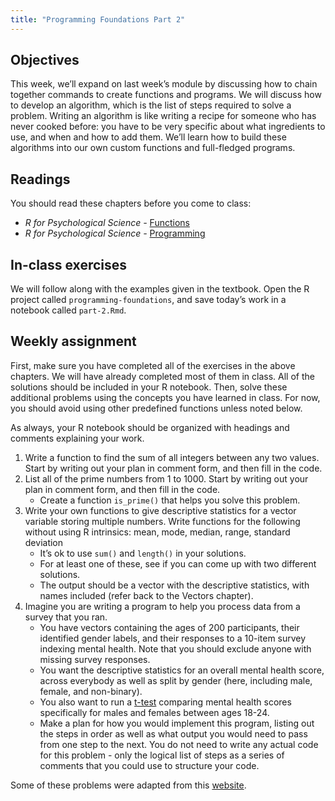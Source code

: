 ```yaml
---
title: "Programming Foundations Part 2"
---
```


## Objectives

This week, we'll expand on last week's module by discussing how to chain together commands to create functions and programs. We will discuss how to develop an algorithm, which is the list of steps required to solve a problem. Writing an algorithm is like writing a recipe for someone who has never cooked before: you have to be very specific about what ingredients to use, and when and how to add them. We'll learn how to build these algorithms into our own custom functions and full-fledged programs.

## Readings

You should read these chapters before you come to class:

-   *R for Psychological Science -* [Functions](https://psyr.djnavarro.net/functions.html)
-   *R for Psychological Science -* [Programming](https://psyr.djnavarro.net/programming.html)

## In-class exercises

We will follow along with the examples given in the textbook. Open the R project called `programming-foundations`, and save today's work in a notebook called `part-2.Rmd`.

## Weekly assignment

First, make sure you have completed all of the exercises in the above chapters. We will have already completed most of them in class. All of the solutions should be included in your R notebook. Then, solve these additional problems using the concepts you have learned in class. For now, you should avoid using other predefined functions unless noted below.

As always, your R notebook should be organized with headings and comments explaining your work.

1.  Write a function to find the sum of all integers between any two values. Start by writing out your plan in comment form, and then fill in the code.
2.  List all of the prime numbers from 1 to 1000. Start by writing out your plan in comment form, and then fill in the code.
    -   Create a function `is_prime()` that helps you solve this problem.
3.  Write your own functions to give descriptive statistics for a vector variable storing multiple numbers. Write functions for the following without using R intrinsics: mean, mode, median, range, standard deviation
    -   It’s ok to use `sum()` and `length()` in your solutions.
    -   For at least one of these, see if you can come up with two different solutions.
    -   The output should be a vector with the descriptive statistics, with names included (refer back to the Vectors chapter).
4.  Imagine you are writing a program to help you process data from a survey that you ran.
    -   You have vectors containing the ages of 200 participants, their identified gender labels, and their responses to a 10-item survey indexing mental health. Note that you should exclude anyone with missing survey responses.
    -   You want the descriptive statistics for an overall mental health score, across everybody as well as split by gender (here, including male, female, and non-binary).
    -   You also want to run a [t-test](https://www.rdocumentation.org/packages/stats/versions/3.6.2/topics/t.test) comparing mental health scores specifically for males and females between ages 18-24.
    -   Make a plan for how you would implement this program, listing out the steps in order as well as what output you would need to pass from one step to the next. You do not need to write any actual code for this problem - only the logical list of steps as a series of comments that you could use to structure your code.

Some of these problems were adapted from this [website](https://www.crumplab.com/rstatsforpsych/practice-problems.html).
